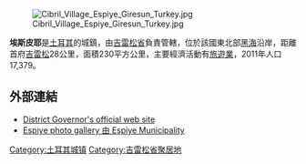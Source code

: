 {{orphan|time=2012-07-12T10:35:13+00:00}}
[[Image:Cibril_Village_Espiye_Giresun_Turkey.jpg|right]]

'''埃斯皮耶'''是[[土耳其|土耳其]]的城鎮，由[[吉雷松省|吉雷松省]]負責管轄，位於該國東北部[[黑海|黑海]]沿岸，距離首府[[吉雷松|吉雷松]]28公里，面積230平方公里，主要經濟活動有[[旅遊業|旅遊業]]，2011年人口17,379。

==外部連結==
*[http://www.espiye.gov.tr/ District Governor's official web site] {{Wayback|url=http://www.espiye.gov.tr/ |date=20160110075434 }}
*[https://web.archive.org/web/20070126090414/http://www.espiye.bel.tr/galeri/index.php Espiye photo gallery 由 Espiye Municipality]

{{Authority control}}
{{Turkey-geo-stub}}
[[Category:土耳其城镇|Category:土耳其城镇]]
[[Category:吉雷松省聚居地|Category:吉雷松省聚居地]]